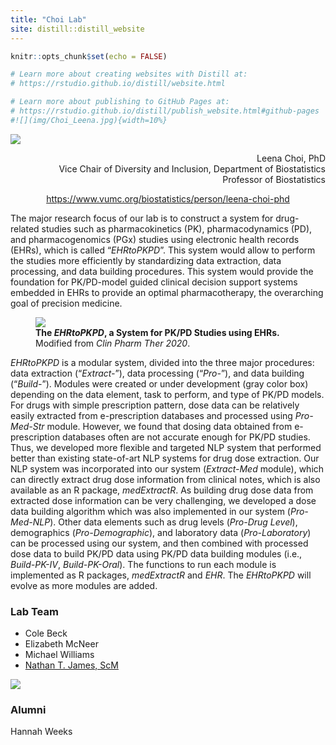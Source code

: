 ```yaml
---
title: "Choi Lab"
site: distill::distill_website
---
```


```r
knitr::opts_chunk$set(echo = FALSE)

# Learn more about creating websites with Distill at:
# https://rstudio.github.io/distill/website.html

# Learn more about publishing to GitHub Pages at:
# https://rstudio.github.io/distill/publish_website.html#github-pages
#![](img/Choi_Leena.jpg){width=10%}
```

<div>
<img src="img/Choi_Leena.jpg" class="rhs100" />

<p align="right">
Leena Choi, PhD  
Vice Chair of Diversity and Inclusion, Department of Biostatistics  
Professor of Biostatistics
</p>
</div>

<p align="center">
<a href="https://www.vumc.org/biostatistics/person/leena-choi-phd">https://www.vumc.org/biostatistics/person/leena-choi-phd</a>
</p>

The major research focus of our lab is to construct a system for drug-related studies such as pharmacokinetics (PK), pharmacodynamics (PD), and pharmacogenomics (PGx) studies using electronic health records (EHRs), which is called "*EHRtoPKPD*". This system would allow to perform the studies more efficiently by standardizing data extraction, data processing, and data building procedures. This system would provide the foundation for PK/PD-model guided clinical decision support systems embedded in EHRs to provide an optimal pharmacotherapy, the overarching goal of precision medicine.

<div>
<figure class="rhs">
<img src="img/systemAll.png" />
<figcaption>**The *EHRtoPKPD*, a System for PK/PD Studies using EHRs.**  
Modified from *Clin Pharm Ther 2020*.</figcaption>
</figure>

*EHRtoPKPD* is a modular system, divided into the three major procedures: data extraction ("*Extract-*"), data processing ("*Pro-*"),  and data building ("*Build-*"). Modules were created or under development (gray color box) depending on the data element, task to perform, and type of PK/PD models. For drugs with simple prescription pattern, dose data can be relatively easily extracted from e-prescription databases and processed using *Pro-Med-Str* module. However, we found that dosing data obtained from e-prescription databases often are not accurate enough for PK/PD studies. Thus, we developed more flexible and targeted NLP system that performed better than existing state-of-art NLP systems for drug dose extraction. Our NLP system was incorporated into our system (*Extract-Med* module), which can directly extract drug dose information from clinical notes, which is also available as an R package, *medExtractR*. As building drug dose data from extracted dose information can be very challenging, we developed a dose data building algorithm which was also implemented in our system (*Pro-Med-NLP*). Other data elements such as drug levels (*Pro-Drug Level*), demographics (*Pro-Demographic*), and laboratory data (*Pro-Laboratory*) can be processed using our system, and then combined with processed dose data to build PK/PD data using PK/PD data building modules (i.e., *Build-PK-IV*, *Build-PK-Oral*). The functions to run each module is implemented as R packages, *medExtractR* and *EHR*. The *EHRtoPKPD* will evolve as more modules are added.
</div>

### Lab Team

* Cole Beck
* Elizabeth McNeer
* Michael Williams
* <a href="https://www.ntjames.com/">Nathan T. James, ScM</a>

<img src="img/Nathan_James.jpg" class="lhs100" />


### Alumni

Hannah Weeks

